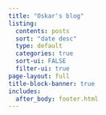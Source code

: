 ```yaml
---
title: "Oskar's blog"
listing:
  contents: posts
  sort: "date desc"
  type: default
  categories: true
  sort-ui: FALSE
  filter-ui: true
page-layout: full
title-block-banner: true
includes:
  after_body: footer.html
---
```





